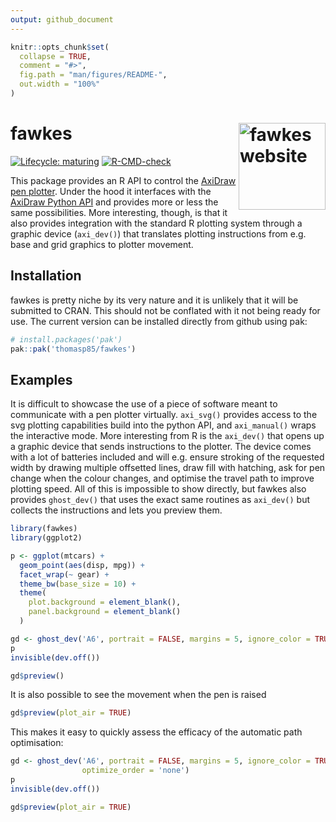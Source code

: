 ```yaml
---
output: github_document
---
```


<!-- README.md is generated from README.Rmd. Please edit that file -->

```r
knitr::opts_chunk$set(
  collapse = TRUE,
  comment = "#>",
  fig.path = "man/figures/README-",
  out.width = "100%"
)
```

# fawkes <a href="https://fawkes.data-imaginist.com"><img src="man/figures/logo.png" align="right" height="139" alt="fawkes website" /></a>

<!-- badges: start -->
[![Lifecycle: maturing](https://img.shields.io/badge/lifecycle-maturing-blue.svg)](https://www.tidyverse.org/lifecycle/#maturing)
[![R-CMD-check](https://github.com/thomasp85/fawkes/actions/workflows/R-CMD-check.yaml/badge.svg)](https://github.com/thomasp85/fawkes/actions/workflows/R-CMD-check.yaml)
<!-- badges: end -->

This package provides an R API to control the [AxiDraw pen plotter](https://axidraw.com). 
Under the hood it interfaces with the [AxiDraw Python API](https://axidraw.com/doc/py_api/)
and provides more or less the same possibilities. More interesting, though, is
that it also provides integration with the standard R plotting system through
a graphic device (`axi_dev()`) that translates plotting instructions from e.g. 
base and grid graphics to plotter movement.

## Installation
fawkes is pretty niche by its very nature and it is unlikely that it will be 
submitted to CRAN. This should not be conflated with it not being ready for use.
The current version can be installed directly from github using pak:

```r
# install.packages('pak')
pak::pak('thomasp85/fawkes')
```

## Examples
It is difficult to showcase the use of a piece of software meant to communicate
with a pen plotter virtually. `axi_svg()` provides access to the svg plotting
capabilities build into the python API, and `axi_manual()` wraps the interactive
mode. More interesting from R is the `axi_dev()` that opens up a graphic device
that sends instructions to the plotter. The device comes with a lot of batteries
included and will e.g. ensure stroking of the requested width by drawing 
multiple offsetted lines, draw fill with hatching, ask for pen change when the
colour changes, and optimise the travel path to improve plotting speed. All of
this is impossible to show directly, but fawkes also provides `ghost_dev()` that
uses the exact same routines as `axi_dev()` but collects the instructions and 
lets you preview them.

```r
library(fawkes)
library(ggplot2)

p <- ggplot(mtcars) + 
  geom_point(aes(disp, mpg)) + 
  facet_wrap(~ gear) + 
  theme_bw(base_size = 10) + 
  theme(
    plot.background = element_blank(),
    panel.background = element_blank()
  )

gd <- ghost_dev('A6', portrait = FALSE, margins = 5, ignore_color = TRUE)
p
invisible(dev.off())

gd$preview()
```

It is also possible to see the movement when the pen is raised

```r
gd$preview(plot_air = TRUE)
```

This makes it easy to quickly assess the efficacy of the automatic path 
optimisation:

```r
gd <- ghost_dev('A6', portrait = FALSE, margins = 5, ignore_color = TRUE,
                optimize_order = 'none')
p
invisible(dev.off())

gd$preview(plot_air = TRUE)
```
